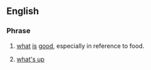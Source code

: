 ==English==

===Phrase===
{{infl|en|Phrasebook|head=[[what]][['s]] [[good]]}}

# {{colloquial}} [[what]] [[is]] [[good]], especially in reference to food.
# {{slang}} [[what's up]]